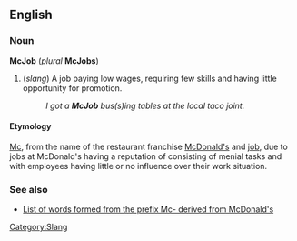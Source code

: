 ==English==
===Noun===
{{wikipedia}}
'''McJob''' (''plural'' '''McJobs''')
#(''slang'') A job paying low wages, requiring few skills and having little opportunity for promotion.
#:''I got a '''McJob''' bus(s)ing tables at the local taco joint.''

====Etymology====
[[Mc]], from the name of the restaurant franchise [[w:McDonald's Corporation|McDonald's]] and [[job]], due to jobs at McDonald's having a reputation of consisting of menial tasks and with employees having little or no influence over their work situation.

===See also===
*[[w:McWords|List of words formed from the prefix Mc- derived from McDonald's]]

[[Category:Slang]]